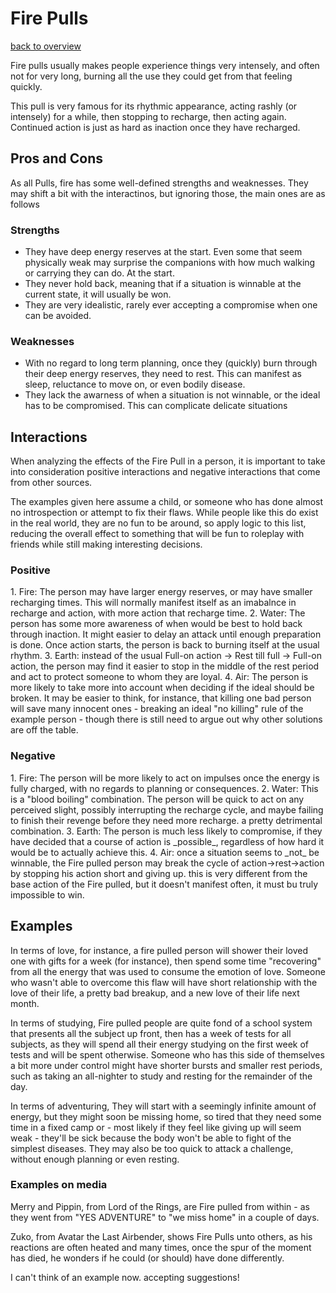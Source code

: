 = Fire Pulls =
[[overview.wiki|back to overview]]

Fire pulls usually makes people experience things very intensely, and often not for very long, burning all the use they could get from that feeling quickly.

This pull is very famous for its rhythmic appearance, acting rashly (or intensely) for a while, then stopping to recharge, then acting again. Continued action is just as hard as inaction once they have recharged.

== Pros and Cons ==

As all Pulls, fire has some well-defined strengths and weaknesses. They may shift a bit with the interactinos, but ignoring those, the main ones are as follows

=== Strengths ===

* They have deep energy reserves at the start. Even some that seem physically weak may surprise the companions with how much walking or carrying they can do. At the start.
* They never hold back, meaning that if a situation is winnable at the current state, it will usually be won.
* They are very idealistic, rarely ever accepting a compromise when one can be avoided.

=== Weaknesses ===

* With no regard to long term planning, once they (quickly) burn through their deep energy reserves, they need to rest. This can manifest as sleep, reluctance to move on, or even bodily disease.
* They lack the awarness of when a situation is not winnable, or the ideal has to be compromised. This can complicate delicate situations

== Interactions ==

When analyzing the effects of the Fire Pull in a person, it is important to take into consideration positive interactions and negative interactions that come from other sources.

The examples given here assume a child, or someone who has done almost no introspection or attempt to fix their flaws. While people like this do exist in the real world, they are no fun to be around, so apply logic to this list, reducing the overall effect to something that will be fun to roleplay with friends while still making interesting decisions.

=== Positive ===

1. Fire: The person may have larger energy reserves, or may have smaller recharging times. This will normally manifest itself as an imabalnce in recharge and action, with more action that recharge time.
2. Water: The person has some more awareness of when would be best to hold back through inaction. It might easier to delay an attack until enough preparation is done. Once action starts, the person is back to burning itself at the usual rhythm.
3. Earth: instead of the usual Full-on action -> Rest till full -> Full-on action, the person may find it easier to stop in the middle of the rest period and act to protect someone to whom they are loyal.
4. Air: The person is more likely to take more into account when deciding if the ideal should be broken. It may be easier to think, for instance, that killing one bad person will save many innocent ones - breaking an ideal "no killing" rule of the example person - though there is still need to argue out why other solutions are off the table.

=== Negative === 

1. Fire: The person will be more likely to act on impulses once the energy is fully charged, with no regards to planning or consequences.
2. Water: This is a "blood boiling" combination. The person will be quick to act on any perceived slight, possibly interrupting the recharge cycle, and maybe failing to finish their revenge before they need more recharge. a pretty detrimental combination.
3. Earth: The person is much less likely to compromise, if they have decided that a course of action is _possible_, regardless of how hard it would be to actually achieve this.
4. Air: once a situation seems to _not_ be winnable, the Fire pulled person may break the cycle of action->rest->action by stopping his action short and giving up. this is very different from the base action of the Fire pulled, but it doesn't manifest often, it must bu truly impossible to win.

== Examples ==

In terms of love, for instance, a fire pulled person will shower their loved one with gifts for a week (for instance), then spend some time "recovering" from all the energy that was used to consume the emotion of love. Someone who wasn't able to overcome this flaw will have short relationship with the love of their life, a pretty bad breakup, and a new love of their life next month.

In terms of studying, Fire pulled people are quite fond of a school system that presents all the subject up front, then has a week of tests for all subjects, as they will spend all their energy studying on the first week of tests and will be spent otherwise. Someone who has this side of themselves a bit more under control might have shorter bursts and smaller rest periods, such as taking an all-nighter to study and resting for the remainder of the day.

In terms of adventuring, They will start with a seemingly infinite amount of energy, but they might soon be missing home, so tired that they need some time in a fixed camp or - most likely if they feel like giving up will seem weak - they'll be sick because the body won't be able to fight of the simplest diseases. They may also be too quick to attack a challenge, without enough planning or even resting.

=== Examples on media ===

Merry and Pippin, from Lord of the Rings, are Fire pulled from within - as they went from "YES ADVENTURE" to "we miss home" in a couple of days.

Zuko, from Avatar the Last Airbender, shows Fire Pulls unto others, as his reactions are often heated and many times, once the spur of the moment has died, he wonders if he could (or should) have done differently.

I can't think of an example now. accepting suggestions!
